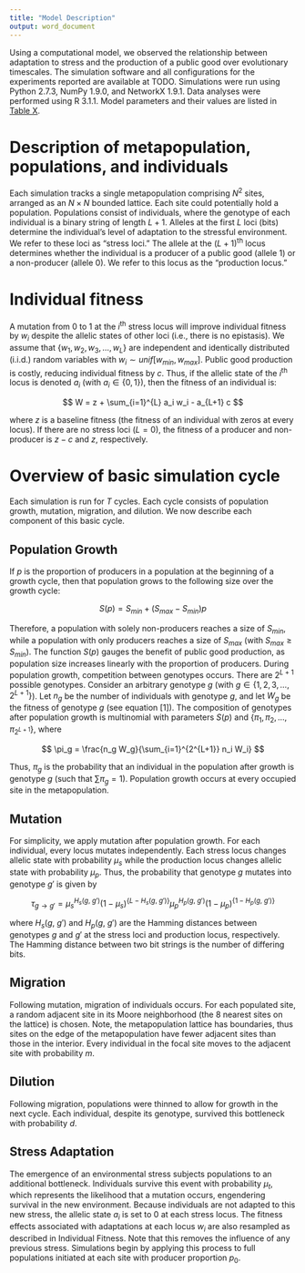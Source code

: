 ```yaml
---
title: "Model Description"
output: word_document
---
```


Using a computational model, we observed the relationship between adaptation to stress and the production of a public good over evolutionary timescales. The simulation software and all configurations for the experiments reported are available at TODO. Simulations were run using Python 2.7.3, NumPy 1.9.0, and NetworkX 1.9.1. Data analyses were performed using R 3.1.1. Model parameters and their values are listed in [Table X](https://github.com/briandconnelly/niche_hike/blob/master/paper/table_of_parameters.md).

# Description of metapopulation, populations, and individuals

Each simulation tracks a single metapopulation comprising $N^2$ sites, arranged as an $N×N$ bounded lattice. Each site could potentially hold a population. Populations consist of individuals, where the genotype of each individual is a binary string of length $L+1$. Alleles at the first $L$ loci (bits) determine the individual’s level of adaptation to the stressful environment. We refer to these loci as “stress loci.” The allele at the $(L+1)$<sup>th</sup> locus determines whether the individual is a producer of a public good (allele $1$) or a non-producer (allele $0$). We refer to this locus as the “production locus.”

# Individual fitness

A mutation from $0$ to $1$ at the $i$<sup>th</sup> stress locus will improve individual fitness by $w_i$ despite the allelic states of other loci (i.e., there is no epistasis). We assume that $\{w_1, w_2, w_3, \ldots, w_L\}$ are independent and identically distributed (i.i.d.) random variables with $w_i \sim unif[w_{min}, w_{max}]$. Public good production is costly, reducing individual fitness by $c$. Thus, if the allelic state of the $i$<sup>th</sup> locus is denoted $a_i$ (with $a_i \in \{0,1\}$), then the fitness of an individual is:

$$
W = z + \sum_{i=1}^{L} a_i w_i - a_{L+1} c
$$

where $z$ is a baseline fitness (the fitness of an individual with zeros at every locus). If there are no stress loci ($L=0$), the fitness of a producer and non-producer is $z-c$ and $z$, respectively.


# Overview of basic simulation cycle

Each simulation is run for $T$ cycles. Each cycle consists of population growth, mutation, migration, and dilution. We now describe each component of this basic cycle.

## Population Growth

If $p$ is the proportion of producers in a population at the beginning of a growth cycle, then that population grows to the following size over the growth cycle:

$$
S(p) = S_{min} + (S_{max} - S_{min}) p
$$

Therefore, a population with solely non-producers reaches a size of $S_{min}$, while a population with only producers reaches a size of $S_{max}$ (with $S_{max} \ge S_{min}$). The function $S(p)$ gauges the benefit of public good production, as population size increases linearly with the proportion of producers. During population growth, competition between genotypes occurs. There are $2^{L+1}$ possible genotypes. Consider an arbitrary genotype $g$ (with $g \in \{1, 2, 3, \ldots, 2^{L+1}\}$). Let $n_g$ be the number of individuals with genotype $g$, and let $W_g$ be the fitness of genotype $g$ (see equation [1]). The composition of genotypes after population growth is multinomial with parameters $S(p)$ and $\{\pi_1, \pi_2, \ldots, \pi_{2^{L+1}}\}$, where

$$
\pi_g = \frac{n_g W_g}{\sum_{i=1}^{2^{L+1}} n_i W_i}
$$

Thus, $\pi_g$ is the probability that an individual in the population after growth is genotype $g$ (such that $\sum \pi_g = 1$). Population growth occurs at every occupied site in the metapopulation.


## Mutation

For simplicity, we apply mutation after population growth. For each individual, every locus mutates independently. Each stress locus changes allelic state with probability $\mu_{s}$ while the production locus changes allelic state with probability $\mu_{p}$. Thus, the probability that genotype $g$ mutates into genotype $g'$ is given by

$$
\tau_{g \rightarrow g'} = \mu_{s}^{H_{s}(g,~g')}(1-\mu_{s})^{\{L-H_{s}(g,~g')\}} \mu_{p}^{H_{p}(g,~g')} (1-\mu_{p})^{\{1-H_{p}(g,~g')\}}
$$

where $H_{s}(g,~g')$ and $H_{p}(g,~g')$ are the Hamming distances between genotypes $g$ and $g'$ at the stress loci and production locus, respectively. The Hamming distance between two bit strings is the number of differing bits.


## Migration

Following mutation, migration of individuals occurs. For each populated site, a random adjacent site in its Moore neighborhood (the 8 nearest sites on the lattice) is chosen. Note, the metapopulation lattice has boundaries, thus sites on the edge of the metapopulation have fewer adjacent sites than those in the interior. Every individual in the focal site moves to the adjacent site with probability $m$.


## Dilution

Following migration, populations were thinned to allow for growth in the next cycle. Each individual, despite its genotype, survived this bottleneck with probability $d$.


## Stress Adaptation

The emergence of an environmental stress subjects populations to an additional bottleneck. Individuals survive this event with probability $\mu_{t}$, which represents the likelihood that a mutation occurs, engendering survival in the new environment. Because individuals are not adapted to this new stress, the allelic state $a_{i}$ is set to $0$ at each stress locus. The fitness effects associated with adaptations at each locus $w_{i}$ are also resampled as described in Individual Fitness. Note that this removes the influence of any previous stress. Simulations begin by applying this process to full populations initiated at each site with producer proportion $p_{0}$.
